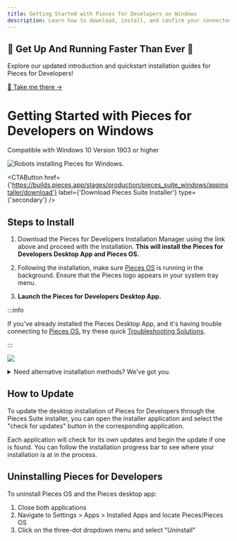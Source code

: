```yaml
---
title: Getting Started with Pieces for Developers on Windows
description: Learn how to download, install, and confirm your connected applications on Windows - it only takes 3 steps!
---
```



<DownloadLinkUpdater />

<div style={{ marginBottom: "24px" }} />

<div style={{
  backgroundColor: "#fff",
  padding: "2rem",
  borderRadius: "8px",
  border: "1px solid #eaeaea",
  boxShadow: "0 1px 3px rgba(0,0,0,0.08)",
  textAlign: "center",
  marginBottom: "2rem",
  color: "#333" // Set a default text color for the container
}}>
  <h2 style={{ margin: "0 0 1rem", color: "#333" }}>
    🏁 Get Up And Running Faster Than Ever 🏁
  </h2>
  <p style={{ margin: "0", fontSize: "1.1rem", lineHeight: "1.5", color: "#333" }}>
    Explore our updated introduction and quickstart installation guides for Pieces for Developers!
  </p>
  <p style={{ margin: "0" }}>
    <a href="https://beta.docs.pieces.app/products/meet-pieces" 
       style={{
         color: "#1b9aaa",
         textDecoration: "none",
         fontWeight: "500",
         display: "inline-block",
         marginTop: "0.5rem",
         lineHeight: "1.2",
         padding: "0"
       }}
    >
      🎉 Take me there →
    </a>
  </p>
</div>

# Getting Started with Pieces for Developers on Windows
<ReleasePill>Compatible with Windows 10 Version 1903 or higher</ReleasePill>

![Robots installing Pieces for Windows.](/assets/installation/robots_windows.png)

<CTAButton
  href={'https://builds.pieces.app/stages/production/pieces_suite_windows/appinstaller/download'}
  label={'Download Pieces Suite Installer'}
  type={'secondary'}
/>

## Steps to Install

1. Download the Pieces for Developers Installation Manager using the link above and proceed with the installation. **This will install the Pieces for Developers Desktop App and Pieces OS.**

2. Following the installation, make sure [Pieces OS](/installation-getting-started/pieces-os) is running in the background. Ensure that the Pieces logo appears in your system tray menu.

3. **Launch the Pieces for Developers Desktop App.**

:::info

If you've already installed the Pieces Desktop App, and it's having trouble connecting to [Pieces OS](/installation-getting-started/pieces-os), try these quick [Troubleshooting Solutions](/faq).

:::

![](https://storage.googleapis.com/pieces_static_resources/vs_code_marketplace/GIFs/INSTALL_WINDOWS)

<Spacer />

<details>
  <summary>Need alternative installation methods? We've got you.</summary>

  If you aren't sure which of these you need, click "Download Pieces Suite Installer" above - it will install both applications and manage them as updates are released.

  If this isn't your first rodeo, here is the list of downloadable files for windows:
  - [Pieces OS](/installation-getting-started/pieces-os) Appinstaller (Standalone Windows) | [Download Here](https://builds.pieces.app/stages/production/appinstaller/os_server.appinstaller)
  - Pieces for Developers Desktop App Appinstaller (Standalone Windows) | [Download Here](https://builds.pieces.app/stages/production/appinstaller/pieces_for_x.appinstaller)
  - [Pieces OS](/installation-getting-started/pieces-os) EXE (Standalone Windows) | [Download Here](https://builds.pieces.app/stages/production/os_server/windows-exe/download)
  - Pieces for Developers Desktop App EXE (Standalone Windows) | [Download Here](https://builds.pieces.app/stages/production/pieces_for_x/windows-exe/download)
</details>


## How to Update

To update the desktop installation of Pieces for Developers through the Pieces Suite installer, you can open the installer application and select the "check for updates" button in the corresponding application.

Each application will check for its own updates and begin the update if one is found. You can follow the installation progress bar to see where your installation is at in the process.

## Uninstalling Pieces for Developers
To uninstall Pieces OS and the Pieces desktop app:

1. Close both applications
2. Navigate to Settings > Apps > Installed Apps and locate Pieces/Pieces OS
3. Click on the three-dot dropdown menu and select "Uninstall"

